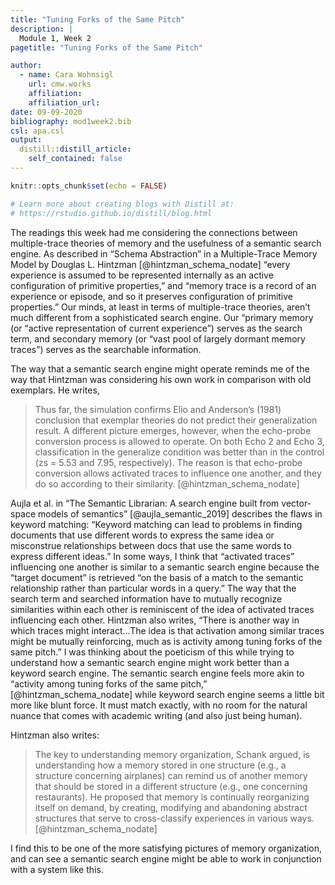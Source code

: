 ```yaml
---
title: "Tuning Forks of the Same Pitch"
description: |
  Module 1, Week 2
pagetitle: "Tuning Forks of the Same Pitch"

author:
  - name: Cara Wohnsigl 
    url: cmw.works
    affiliation: 
    affiliation_url: 
date: 09-09-2020
bibliography: mod1week2.bib
csl: apa.csl
output:
  distill::distill_article:
    self_contained: false
---
```


```r
knitr::opts_chunk$set(echo = FALSE)

# Learn more about creating blogs with Distill at:
# https://rstudio.github.io/distill/blog.html

```


The readings this week had me considering the connections between multiple-trace theories of memory and the usefulness of a semantic search engine. As described in “Schema Abstraction” in a Multiple-Trace Memory Model by Douglas L. Hintzman [@hintzman_schema_nodate] “every experience is assumed to be represented internally as an active configuration of primitive properties,” and “memory trace is a record of an experience or episode, and so it preserves configuration of primitive properties.” Our minds, at least in terms of multiple-trace theories, aren’t much different from a sophisticated search engine.  Our “primary memory (or “active representation of current experience”) serves as the search term, and secondary memory (or “vast pool of largely dormant memory traces”) serves as the searchable information. 

The way that a semantic search engine might operate reminds me of the way that Hintzman was considering his own work in comparison with old exemplars. He writes, 

>Thus far, the simulation confirms Elio and Anderson's (1981) conclusion that exemplar theories do not predict their generalization result. A different picture emerges, however, when the echo-probe conversion process is allowed to operate. On both Echo 2 and Echo 3, classification in the generalize condition was better than in the control (zs = 5.53 and 7.95, respectively). The reason is that echo-probe conversion allows activated traces to influence one another, and they do so according to their similarity. [@hintzman_schema_nodate]

Aujla et al. in “The Semantic Librarian: A search engine built from vector-space models of semantics” [@aujla_semantic_2019] describes the flaws in keyword matching: “Keyword matching can lead to problems in finding documents that use different words to express the same idea or misconstrue relationships between docs that use the same words to express different ideas.” In some ways, I think that “activated traces” influencing one another is similar to a semantic search engine because the “target document” is retrieved “on the basis of a match to the semantic relationship rather than particular words in a query.” The way that the search term and searched information have to mutually recognize similarities within each other is reminiscent of the idea of activated traces influencing each other. Hintzman also writes, “There is another way in which traces might interact...The idea is that activation among similar traces might be mutually reinforcing, much as is activity among tuning forks of the same pitch.” I was thinking about the poeticism of this while trying to understand how a semantic search engine might work better than a keyword search engine. The semantic search engine feels more akin to “activity among tuning forks of the same pitch,” [@hintzman_schema_nodate] while keyword search engine seems a little bit more like blunt force. It must match exactly, with no room for the natural nuance that comes with academic writing (and also just being human). 

Hintzman also writes:

>The key to understanding memory organization, Schank argued, is understanding how a memory stored in one structure (e.g., a structure concerning airplanes) can remind us of another memory that should be stored in a different structure (e.g., one concerning restaurants). He proposed that memory is continually reorganizing itself on demand, by creating, modifying and abandoning abstract structures that serve to cross-classify experiences in various ways. [@hintzman_schema_nodate]

I find this to be one of the more satisfying pictures of memory organization, and can see a semantic search engine might be able to work in conjunction with a system like this. 


